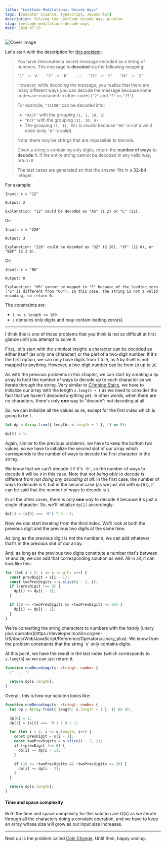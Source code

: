 ```yaml
---
title: "LeetCode Meditations: Decode Ways"
tags: [Computer Science, TypeScript, JavaScript]
description: Solving the LeetCode Decode Ways problem.
slug: leetcode-meditations-decode-ways
date: 2024-07-28
---
```


![Cover image](https://raw.githubusercontent.com/rivea0/leetcode-meditations-assets/main/src/2024-07-28/63-lm.png)

Let's start with the description for [this problem](https://leetcode.com/problems/decode-ways):

> You have intercepted a secret message encoded as a string of numbers. The message is **decoded** via the following mapping:
>
> `"1" -> 'A'   "2" -> 'B'   ...   "25" -> 'Y'   "26" -> 'Z'`
> 
> However, while decoding the message, you realize that there are many different ways you can decode the message because some codes are contained in other codes (`"2"` and `"5"` vs `"25"`).
> 
> For example, `"11106"` can be decoded into:
> - `"AAJF"` with the grouping `(1, 1, 10, 6)`
> - `"KJF"` with the grouping `(11, 10, 6)`
> - The grouping `(1, 11, 06)` is invalid because `"06"` is not a valid code (only `"6"` is valid).
> 
> Note: there may be strings that are impossible to decode.  
> 
> Given a string s containing only digits, return the **number of ways** to **decode** it. If the entire string cannot be decoded in any valid way, return `0`.
> 
> The test cases are generated so that the answer fits in a **32-bit** integer.

For example:

```
Input: s = "12"

Output: 2

Explanation: "12" could be decoded as "AB" (1 2) or "L" (12).
```

Or:

```
Input: s = "226"

Output: 3

Explanation: "226" could be decoded as "BZ" (2 26), "VF" (22 6), or "BBF" (2 2 6).
```

Or:

```
Input: s = "06"

Output: 0

Explanation: "06" cannot be mapped to "F" because of the leading zero ("6" is different from "06"). In this case, the string is not a valid encoding, so return 0.
```

The constraints are:

- `1 <= s.length <= 100`
- `s` contains only digits and may contain leading zero(s).

---

I think this is one of those problems that you think is not so difficult at first glance until you attempt to solve it.

First, let's start with the simplest insight: a character can be decoded as either itself (as only one character) or the part of a two-digit number. 
If it's the first option, we can only have digits from `1` to `9`, as `0` by itself is not mapped to anything.
However, a two-digit number can be from `10` up to `26`.

As with the previous problems in this chapter, we can start by creating a `dp` array to hold the number of ways to decode up to each character as we iterate through the string. 
Very similar to [Climbing Stairs](https://rivea0.github.io/blog/leetcode-meditations-climbing-stairs#bottom-up-1), we have to initialize our array with the length `s.length + 1` as we need to consider the fact that we haven't decoded anything yet. 
In other words, when there are no characters, there's only **one** way to "decode": not decoding at all.

So, we can initialize all the values as `0`s, except for the first index which is going to be `1`.

```ts
let dp = Array.from({ length: s.length + 1 }, () => 0);

dp[0] = 1;
```

Again, similar to the previous problems, we have to keep the bottom two values, so we have to initialize the second slot of our array which corresponds to the number of ways to decode the first character in the string.

We know that we can't decode it if it's `'0'`, so the number of ways to decode it will be `0` in this case.
Note that *not being able to decode* is different from *not doing any decoding at all*: in the first case, the number of ways to decode is `0`, but in the second case (as we just did with `dp[0]`), it can be said that the number of ways to decode is `1`.

In all the other cases, there is only **one** way to decode it because it's just a single character. So, we'll initialize `dp[1]` accordingly:

```ts
dp[1] = (s[0] === '0') ? 0 : 1;
```

Now we can start iterating from the third index. We'll look at both the previous digit and the previous two digits at the same time.

As long as the previous digit is not the number `0`, we can add whatever that's in the previous slot of our array.

And, as long as the previous two digits constitute a number that's between `10` and `26`, we can add that corresponding solution as well. All in all, it can look like this:

```ts
for (let i = 2; i <= s.length; i++) {
  const prevDigit = s[i - 1];
  const twoPrevDigits = s.slice(i - 2, i);
  if (+prevDigit !== 0) {
    dp[i] += dp[i - 1];
  }

  if (10 <= +twoPrevDigits && +twoPrevDigits <= 26) {
    dp[i] += dp[i - 2];
  }
}
```

<Note>
We're converting the string characters to numbers with the handy [unary plus operator](https://developer.mozilla.org/en-US/docs/Web/JavaScript/Reference/Operators/Unary_plus). 
We know from the problem constraints that the string `s` only contains digits.
</Note>

At this point, we have the result in the last index (which corresponds to `s.length`) so we can just return it:

```ts
function numDecodings(s: string): number {
  /* ... */
  
  return dp[s.length]; 
}
```

Overall, this is how our solution looks like:

```ts
function numDecodings(s: string): number {
  let dp = Array.from({ length: s.length + 1 }, () => 0);

  dp[0] = 1;
  dp[1] = (s[0] === '0') ? 0 : 1;

  for (let i = 2; i <= s.length; i++) {
    const prevDigit = s[i - 1];
    const twoPrevDigits = s.slice(i - 2, i);
    if (+prevDigit !== 0) {
      dp[i] += dp[i - 1];
    }

    if (10 <= +twoPrevDigits && +twoPrevDigits <= 26) {
      dp[i] += dp[i - 2];
    }
  }

  return dp[s.length];
}
```

#### Time and space complexity

Both the time and space complexity for this solution are $O(n)$ as we iterate through all the characters doing a constant operation, and we have to keep an array whose size will grow as our input size increases.

---

Next up is the problem called [Coin Change](https://leetcode.com/problems/coin-change). Until then, happy coding.
